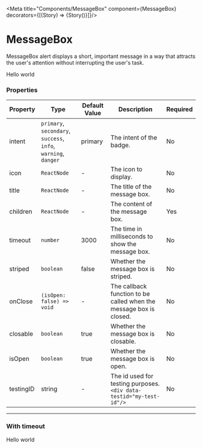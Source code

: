 
<Meta title="Components/MessageBox" component={MessageBox}  decorators={[(Story) => <LensProvider>{Story()}</LensProvider>]}/>


# MessageBox

MessageBox alert displays a short, important message in a way that attracts the user's attention without interrupting the user's task.

<Canvas>
  <MessageBox
    intent="primary"
    title="Title"
  >
    Hello world
  </MessageBox>
</Canvas>

### Properties

|Property|Type|Default Value|Description|Required|
|---|---|---|---|---|
|intent|`primary`, `secondary`, `success`, <br/>`info`, `warning`, `danger`|primary | The intent of the badge.|No|
|icon|`ReactNode`|-|The icon to display.|No|
|title|`ReactNode`|-|The title of the message box.|No|
|children|`ReactNode`|-|The content of the message box.|Yes|
|timeout|`number`|3000|The time in milliseconds to show the message box.|No|
|striped|`boolean`|false|Whether the message box is striped.|No|
|onClose|`(isOpen: false) => void`|-|The callback function to be called when the message box is closed.|No|
|closable|`boolean`|true|Whether the message box is closable.|No|
|isOpen|`boolean`|true|Whether the message box is open.|No|
|testingID| string | - | The id used for testing purposes.<br/>`<div data-testid="my-test-id"/>` |No|

---

### With timeout

<Canvas>
  <MessageBox
    intent="primary"
    title="Title"
    timeout={5000}
  >
    Hello world
  </MessageBox>
</Canvas>